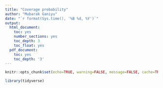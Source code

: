 ```yaml
---
title: "Coverage probability"
author: "Mubarak Ganiyu"
date: "`r format(Sys.time(), '%B %d, %Y')`"
output:
  html_document:
    toc: yes
    number_sections: yes
    toc_depth: 3
    toc_float: yes
  pdf_document:
    toc: yes
    toc_depth: '3'
---
```


```r
knitr::opts_chunk$set(echo=TRUE, warning=FALSE, message=FALSE, cache=TRUE)
```

```r
library(tidyverse)
```